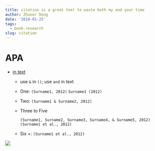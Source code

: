 ```yaml
---
title: citation is a great tool to waste both my and your time
author: Zhuoer Dong
date: '2018-01-25'
tags:
  - book-research
slug: citation
---
```


# APA


- [in text](https://owl.purdue.edu/owl/research_and_citation/asa_style/in_text_citation_references.html)

  + use `&` in `()`; use `and` in text
  + One: `(Surname1, 2012)` `Surname1 (2012)`
  + Two: `(Surname1 & Surname2, 2012)`
  + Three to Five

    ```
    (Surname1, Surname2, Surname3, Surname4, & Surname5, 2012)
    (Surname1 et al., 2012)
    ```
  + Six +: `(Surname1 et al., 2012)`

![](https://owl.purdue.edu/owl/research_and_citation/apa_style/apa_formatting_and_style_guide/documents/APA%20Poster%2010.22.12.png)
